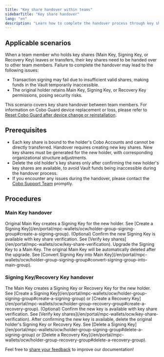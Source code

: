 ```yaml
---
title: "Key share handover within teams"
sidebarTitle: "Key share handover"
lang: "en"
description: "Learn how to complete the handover process through key share regeneration and organizational adjustments when team members leave or transfer."
---
```


## Applicable scenarios  

When a team member who holds key shares (Main Key, Signing Key, or Recovery Key) leaves or transfers, their key shares need to be handed over to other team members. Failure to complete the handover may lead to the following issues:  
- Transaction signing may fail due to insufficient valid shares, making funds in the Vault temporarily inaccessible. 
- The original holder retains Main Key, Signing Key, or Recovery Key permissions, posing security risks.  

<Note>This scenario covers key share handover between team members. For information on Cobo Guard device replacement or loss, please refer to [Reset Cobo Guard after device change or reinstallation](/en/guard/reset).</Note>

## Prerequisites

- Each key share is bound to the holder's Cobo Accounts and cannot be directly transferred. Handover requires creating new key shares. New key shares must be generated for the new holder, with corresponding organizational structure adjustments.  
- Delete the old holder's key shares only after confirming the new holder's key shares are available, to avoid Vault funds being inaccessible during the handover process.
- If you encounter any issues during the handover, please contact the [Cobo Support Team](mailto:help@cobo.com) promptly. 

## Procedures  

### Main Key handover  

<Steps>
  <Step title="Generate new key share">
    Original Main Key creates a Signing Key for the new holder. See [Create a Signing Key](/en/portal/mpc-wallets/ocw/holder-group-signing-group#create-a-signing-group).
  </Step>
  <Step title="Verify new key share">
    (Optional) Confirm the new Signing Key is available with key share verification. See [Verify key shares](/en/portal/mpc-wallets/ocw/key-share-verification).
  </Step>
  <Step title="Upgrade to Main Key">
    Upgrade the Signing Key to a Main Key. The original Main Key will be automatically deleted after the upgrade. See [Convert Signing Key into Main Key](/en/portal/mpc-wallets/ocw/holder-group-signing-group#convert-signing-group-into-main-group).
  </Step>
</Steps>

### Signing Key/Recovery Key handover  

<Steps>
  <Step title="Generate new key share">
    The Main Key creates a Signing Key or Recovery Key for the new holder. See [Create a Signing Key](/en/portal/mpc-wallets/ocw/holder-group-signing-group#create-a-signing-group) or [Create a Recovery Key](/en/portal/mpc-wallets/ocw/holder-group-recovery-group#create-a-recovery-group).
  </Step>
  <Step title="Verify new key share">
    (Optional) Confirm the new key is available with key share verification. See [Verify key shares](/en/portal/mpc-wallets/ocw/key-share-verification).
  </Step>
  <Step title="Delete original key share">
    After confirming the new key is available, delete the original holder's Signing Key or Recovery Key. See [Delete a Signing Key](/en/portal/mpc-wallets/ocw/holder-group-signing-group#delete-a-signing-group) or [Delete a Recovery Key](/en/portal/mpc-wallets/ocw/holder-group-recovery-group#delete-a-recovery-group).
  </Step>
</Steps>

<Tip>Feel free to [share your feedback](https://forms.zohopublic.com/cobo/form/DocumentFeedbackForm/formperma/QvLOhxJv1_JMsJ-1dleZ8Itb_7rzN-LtgvsDdxosoVI?referrername=manuals) to improve our documentation!</Tip>